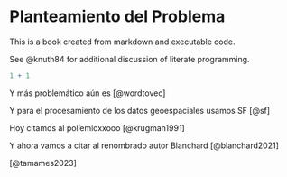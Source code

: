 # Planteamiento del Problema {.unnumbered}

This is a book created from markdown and executable code.

See @knuth84 for additional discussion of literate programming.

```r
1 + 1
```

Y más problemático aún es [@wordtovec]

Y para el procesamiento de los datos geoespaciales usamos SF [@sf]

Hoy citamos al pol'emioxxooo [@krugman1991]

Y ahora vamos a citar al renombrado autor Blanchard [@blanchard2021]

[@tamames2023]
